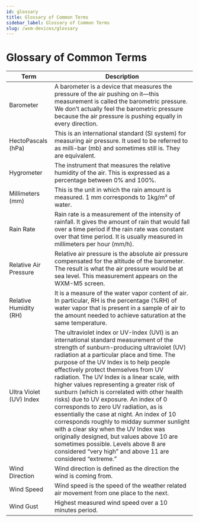 ```yaml
---
id: glossary
title: Glossary of Common Terms
sidebar_label: Glossary of Common Terms
slug: /wxm-devices/glossary
---
```


# Glossary of Common Terms

| Term                    | Description                                                                                                                                                                                                                                                                                                                                                                                                                                                                                                                                                                                                                                                                                                                                                                             |
| ----------------------- | --------------------------------------------------------------------------------------------------------------------------------------------------------------------------------------------------------------------------------------------------------------------------------------------------------------------------------------------------------------------------------------------------------------------------------------------------------------------------------------------------------------------------------------------------------------------------------------------------------------------------------------------------------------------------------------------------------------------------------------------------------------------------------------- |
| Barometer               | A barometer is a device that measures the pressure of the air pushing on it—this measurement is called the barometric pressure. We don’t actually feel the barometric pressure because the air pressure is pushing equally in every direction.                                                                                                                                                                                                                                                                                                                                                                                                                                                                                                                                          |
| HectoPascals (hPa)      | This is an international standard (SI system) for measuring air pressure. It used to be referred to as milli-bar (mb) and sometimes still is. They are equivalent.                                                                                                                                                                                                                                                                                                                                                                                                                                                                                                                                                                                                                      |
| Hygrometer              | The instrument that measures the relative humidity of the air. This is expressed as a percentage between 0% and 100%.                                                                                                                                                                                                                                                                                                                                                                                                                                                                                                                                                                                                                      |
| Millimeters (mm)        | This is the unit in which the rain amount is measured. 1 mm corresponds to 1kg/m² of water.                                                                                                                                                                                                                                                                                                                                                                                                                                                                                                                                                                                                                                                                                             |
| Rain Rate               | Rain rate is a measurement of the intensity of rainfall. It gives the amount of rain that would fall over a time period if the rain rate was constant over that time period. It is usually measured in millimeters per hour (mm/h).                                                                                                                                                                                                                                                                                                                                                                                                                                                                                                                                                     |
| Relative Air Pressure   | Relative air pressure is the absolute air pressure compensated for the altitude of the barometer. The result is what the air pressure would be at sea level. This measurement appears on the WXM-M5 screen.                                                                                                                                                                                                                                                                                                                                                                                                                                                                                                                                                                             |
| Relative Humidity (RH)  | It is a measure of the water vapor content of air. In particular, RH is the percentage (%RH) of water vapor that is present in a sample of air to the amount needed to achieve saturation at the same temperature.                                                                                                                                                                                                                                                                                                                                                                                                                                                                                                                                  |
| Ultra Violet (UV) Index | The ultraviolet index or UV-Index (UVI) is an international standard measurement of the strength of sunburn-producing ultraviolet (UV) radiation at a particular place and time. The purpose of the UV Index is to help people effectively protect themselves from UV radiation. The UV Index is a linear scale, with higher values representing a greater risk of sunburn (which is correlated with other health risks) due to UV exposure. An index of 0 corresponds to zero UV radiation, as is essentially the case at night. An index of 10 corresponds roughly to midday summer sunlight with a clear sky when the UV Index was originally designed, but values above 10 are sometimes possible. Levels above 8 are considered “very high” and above 11 are considered “extreme.” |
| Wind Direction          | Wind direction is defined as the direction the wind is coming from.                                                                                                                                                                                                                                                                                                                                                                                                                                                                                                                                                                                                                                                                                                                     |
| Wind Speed              | Wind speed is the speed of the weather related air movement from one place to the next.                                                                                                                                                                                                                                                                                                                                                                                                                                                                                                                                                                                                                                                                                                 |
| Wind Gust               | Highest measured wind speed over a 10 minutes period.                                                                                                                                                                                                                                                                                                                                                                                                                                                                                                                                                                                                                                                                                                                                   |
